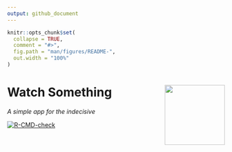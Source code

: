 ```yaml
---
output: github_document
---
```


<!-- README.md is generated from README.Rmd. Please edit that file -->

```r
knitr::opts_chunk$set(
  collapse = TRUE,
  comment = "#>",
  fig.path = "man/figures/README-",
  out.width = "100%"
)
```

# Watch Something <img src='man/figures/logo.png' align="right" height="139" />

*A simple app for the indecisive*

<!-- badges: start -->
[![R-CMD-check](https://github.com/tjpalanca/watch.something/workflows/R-CMD-check/badge.svg)](https://github.com/tjpalanca/watch.something/actions)
<!-- badges: end -->

